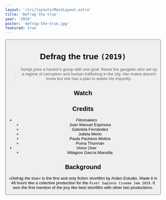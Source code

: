 ```yaml
---
layout: '/src/layouts/MainLayout.astro'
title: 'Defrag the true'
year: '2019'
poster: 'defrag-the-true.jpg'
featured: true
---
```


<Button text='/ Home' link='/en/' />

# Defrag the true `(2019)`

> Sortija joins a hacker's group with one goal: thieve the gangster who set up a
> regime of corruption and human trafficking in the city. Her mates doesn't know
> but she has a plan to delete his impunity.

## Watch

<Vimeo id='369666528' ratio='1:1' />

## Credits

- *Filmmakers*
    - Juan Manuel Espinosa
    - Gabriela Fernández
    - Julieta Merlo
    - Paula Pacheco Molina
    - Puma Thurman
- *Voice Over*
    - Milagros García Mansilla

## Background

_«Defrag the true»_ is the first and only fiction shortfilm by Arden Estudio.
Made it in 48 hours like a colective production for the `Pixel Sapiens Cinema Jam
2019`. It won the first mention of the jury like best shortfilm with other two
productions. 
